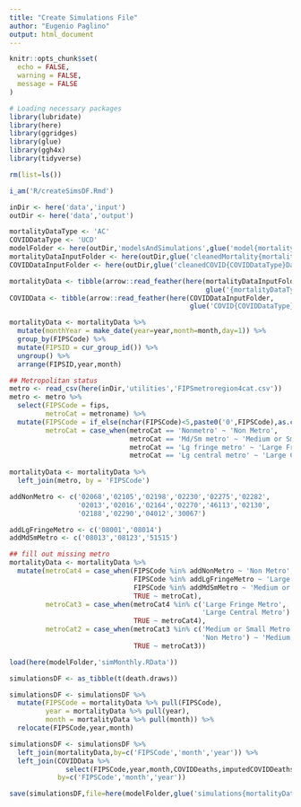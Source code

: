 ```yaml
---
title: "Create Simulations File"
author: "Eugenio Paglino"
output: html_document
---
```


```r
knitr::opts_chunk$set(
  echo = FALSE,
  warning = FALSE,
  message = FALSE
)
```

```r
# Loading necessary packages
library(lubridate)
library(here)
library(ggridges)
library(glue)
library(ggh4x)
library(tidyverse)
```

```r
rm(list=ls())

i_am('R/createSimsDF.Rmd')

inDir <- here('data','input')
outDir <- here('data','output')

mortalityDataType <- 'AC'
COVIDDataType <- 'UCD'
modelFolder <- here(outDir,'modelsAndSimulations',glue('model{mortalityDataType}'))
mortalityDataInputFolder <- here(outDir,glue('cleanedMortality{mortalityDataType}Data'))
COVIDDataInputFolder <- here(outDir,glue('cleanedCOVID{COVIDDataType}Data'))
```

```r
mortalityData <- tibble(arrow::read_feather(here(mortalityDataInputFolder,
                                                 glue('{mortalityDataType}MonthlyData.feather'))))
COVIDData <- tibble(arrow::read_feather(here(COVIDDataInputFolder,
                                             glue('COVID{COVIDDataType}MonthlyData.feather'))))
```

```r
mortalityData <- mortalityData %>%
  mutate(monthYear = make_date(year=year,month=month,day=1)) %>%
  group_by(FIPSCode) %>%
  mutate(FIPSID = cur_group_id()) %>%
  ungroup() %>%
  arrange(FIPSID,year,month)
```

```r
## Metropolitan status
metro <- read_csv(here(inDir,'utilities','FIPSmetroregion4cat.csv'))
metro <- metro %>%
  select(FIPSCode = fips,
         metroCat = metroname) %>%
  mutate(FIPSCode = if_else(nchar(FIPSCode)<5,paste0('0',FIPSCode),as.character(FIPSCode)),
         metroCat = case_when(metroCat == 'Nonmetro' ~ 'Non Metro',
                              metroCat == 'Md/Sm metro' ~ 'Medium or Small Metro',
                              metroCat == 'Lg fringe metro' ~ 'Large Fringe Metro' ,
                              metroCat == 'Lg central metro' ~ 'Large Central Metro'))
  
mortalityData <- mortalityData %>%
  left_join(metro, by = 'FIPSCode')
```

```r
addNonMetro <- c('02068','02105','02198','02230','02275','02282', 
                 '02013','02016','02164','02270','46113','02130',
                 '02188','02290','04012','30067')

addLgFringeMetro <- c('08001','08014')
addMdSmMetro <- c('08013','08123','51515')

## fill out missing metro
mortalityData <- mortalityData %>%
  mutate(metroCat4 = case_when(FIPSCode %in% addNonMetro ~ 'Non Metro',
                               FIPSCode %in% addLgFringeMetro ~ 'Large Fringe Metro',
                               FIPSCode %in% addMdSmMetro ~ 'Medium or Small Metro',
                               TRUE ~ metroCat),
         metroCat3 = case_when(metroCat4 %in% c('Large Fringe Metro',
                                                'Large Central Metro') ~ 'Large Metro',
                               TRUE ~ metroCat4),
         metroCat2 = case_when(metroCat3 %in% c('Medium or Small Metro',
                                                'Non Metro') ~ 'Medium, Small, and Non-Metro',
                               TRUE ~ metroCat3))
```

```r
load(here(modelFolder,'simMonthly.RData'))
```

```r
simulationsDF <- as_tibble(t(death.draws))

simulationsDF <- simulationsDF %>% 
  mutate(FIPSCode = mortalityData %>% pull(FIPSCode),
         year = mortalityData %>% pull(year),
         month = mortalityData %>% pull(month)) %>%
  relocate(FIPSCode,year,month)
```

```r
simulationsDF <- simulationsDF %>%
  left_join(mortalityData,by=c('FIPSCode','month','year')) %>%
  left_join(COVIDData %>%
              select(FIPSCode,year,month,COVIDDeaths,imputedCOVIDDeaths),
            by=c('FIPSCode','month','year'))
```

```r
save(simulationsDF,file=here(modelFolder,glue('simulations{mortalityDataType}{COVIDDataType}.RData')))
```
